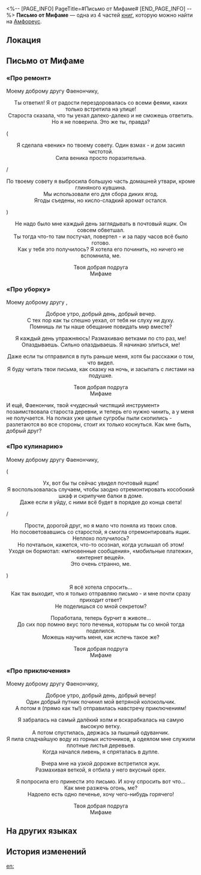 <%-- [PAGE_INFO]
PageTitle=#Письмо от Мифаме#
[END_PAGE_INFO] --%>
{{Дополнить}}
{{Книга Инфобокс
|id           = 575
|partIds      = 191910;191911;191912;191913
|Название     = 
|Изображение  = Предмет Книга Амфореус 1.png
|Мир          = Амфореус
|Томов        = 4
|Автор        = <!--нужно добавить-->
|Описание     = Письмо Фаенону от феи, в котором рассказывается о мелких неприятностях и делах прошлых дней.
|Том1         = {{tx}}
|Источник1    = {{tx|Отсутствует источник}}
|Том2         = {{tx}}
|Источник2    = {{tx|Отсутствует источник}}
|Том3         = {{tx}}
|Источник3    = {{tx|Отсутствует источник}}
|Том4         = {{tx}}
|Источник4    = {{tx|Отсутствует источник}}
|Персонажи    = 
|Фракции      = 
}}
'''Письмо от Мифаме''' — одна из 4 частей [[Книги|книг]], которую можно найти на [[Амфореус]].

==Локация==
{{Отметка карты|<!--название карты-->|<!--id отметки-->}}

==Письмо от Мифаме==
===«Про ремонт»===
Моему доброму другу Фаенончику,

<div align="center">Ты ответил! Я от радости перездоровалась со всеми феями, каких только встретила на улице!<br />
Староста сказала, что ты уехал далеко-далеко и не сможешь ответить.<br />
Но я не поверила. Это же ты, правда?</div>

(<div align="center">Я сделала «веник» по твоему совету. Один взмах - и дом засиял чистотой.<br />
Сила веника просто поразительна.</div>/<div align="center">По твоему совету я выбросила большую часть домашней утвари, кроме глиняного кувшина.<br />
Мы использовали его для сбора диких ягод.<br />
Ягоды съедены, но кисло-сладкий аромат остался.</div>)

<div align="center">Не надо было мне каждый день заглядывать в почтовый ящик. Он совсем обветшал.<br />
Ты тогда что-то там постучал, повертел - и за пару часов всё было готово.<br />
Как у тебя это получилось? Я хотела его починить, но ничего не вспомнила, ме.

Твоя добрая подруга<br />
Мифаме</div>

===«Про уборку»===
Моему доброму другу {{Цвет|Ключевой|nobold=1|Фаенончику}},

<div align="center">Доброе утро, добрый день, добрый вечер.<br />
С тех пор как ты спешно уехал, от тебя ни слуху ни духу.<br />
Помнишь ли ты наше обещание повидать мир вместе?

Я каждый день упражняюсь! Размахиваю ветками по сто раз, ме!<br />
Опаздываешь. Сильно опаздываешь. Я начинаю злиться, ме!

Даже если ты отправился в путь раньше меня, хотя бы расскажи о том, что видел.<br />
Я буду читать твои письма, как сказку на ночь, и засыпать с листами на подушке.

Твоя добрая подруга<br />
Мифаме</div>

И ещё, Фаенончик, твой «чудесный чистящий инструмент» позаимствовала староста деревни, и теперь его нужно чинить, а у меня не получается. На полках уже целые сугробы пыли скопились - разлетаются во все стороны, стоит их только коснуться. Как мне быть, добрый друг?

===«Про кулинарию»===
Моему доброму другу Фаенончику,

(<div align="center">Ух, вот бы ты сейчас увидел почтовый ящик!<br />
Я воспользовалась случаем, чтобы заодно отремонтировать кособокий шкаф и скрипучие балки в доме.<br />
Даже если я уйду, с ними всё будет в порядке до конца света!</div>/<div align="center">Прости, дорогой друг, но я мало что поняла из твоих слов.<br />
Но посоветовавшись со старостой, я смогла отремонтировать ящик. Неплохо получилось?<br />
Но почтальон, кажется, что-то осознал, когда услышал об этом!<br />
Уходя он бормотал: «мгновенные сообщения», «мобильные платежи», «интернет вещей».<br />
Это очень странно, ме.</div>)

<div align="center">Я всё хотела спросить...<br />
Как так выходит, что я только отправляю письмо - и мне почти сразу приходит ответ?<br />
Не поделишься со мной секретом?

Поработала, теперь бурчит в животе...<br />
До сих пор помню вкус того печенья, которым ты со мной тогда поделился.<br />
Можешь научить меня, как испечь такое же?

Твоя добрая подруга<br />
Мифаме</div>

===«Про приключения»===
Моему доброму другу Фаенончику,

<div align="center">Доброе утро, добрый день, добрый вечер!<br />
Один добрый путник починил мой ветряной колокольчик.<br />
А потом я (прямо как ты!) отправилась навстречу приключениям!

Я забралась на самый далёкий холм и вскарабкалась на самую высокую ветку.<br />
А потом спустилась, держась за пышный одуванчик.<br />
Я пила сладчайшую воду из горных источников, а одеялом мне служили плотные листья деревьев.<br />
Когда начался ливень, я спряталась в дупле.

Вчера мне на узкой дорожке встретился жук.<br />
Размахивая веткой, я отбила у него вкусный орех.

Я попросила его принести это письмо. И хочу спросить вот что...<br />
Как мне разжечь огонь, ме?<br />
Надоело есть одно печенье, хочу чего-нибудь горячего!


Твоя добрая подруга<br />
Мифаме</div>

==На других языках==
{{На других языках
|en   = Letter from Mifamem
|zhs  = 来自咪发迷的信
|zht  = 來自咪發迷的信
|ja   = ミファミュンからの手紙
|ko   = 미파미가 보낸 편지
|es   = Cartas de Mifamem
|fr   = Lettre de Mifamem
|ru   = Письмо от Мифаме
|th   = จดหมายจาก Mifamem
|vi   = Lá Thư Từ Mifamem
|de   = Brief von Mifamem
|id   = Surat dari Mifamem
|pt   = Carta de Mifamem
}}

==История изменений==
{{История изменений|3.5}}

[[en:]]